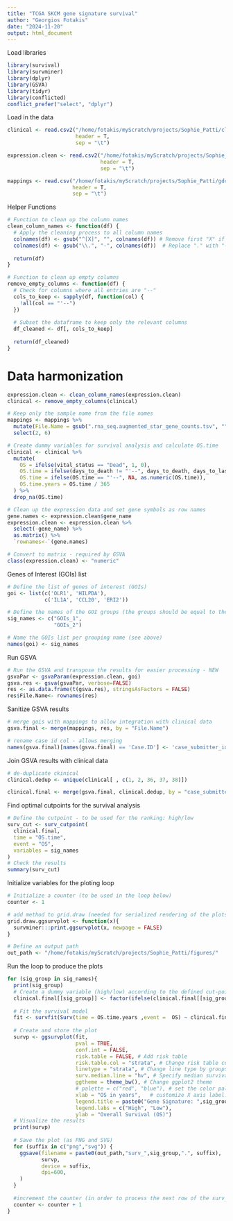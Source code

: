 ```yaml
---
title: "TCGA SKCM gene signature survival"
author: "Georgios Fotakis"
date: "2024-11-20"
output: html_document
---
```


Load libraries

```r
library(survival)
library(survminer)
library(dplyr)
library(GSVA)
library(tidyr)
library(conflicted)
conflict_prefer("select", "dplyr")
```

Load in the data

```r
clinical <- read.csv2("/home/fotakis/myScratch/projects/Sophie_Patti/clinical/clinical.tsv",
                      header = T,
                      sep = "\t")

expression.clean <- read.csv2("/home/fotakis/myScratch/projects/Sophie_Patti/counts_total/SKCM_TPM.tsv",
                              header = T,
                              sep = "\t")

mappings <- read.csv("/home/fotakis/myScratch/projects/Sophie_Patti/gdc_sample_sheet.2024-10-14.tsv",
                     header = T,
                     sep = "\t")
```

Helper Functions

```r
# Function to clean up the column names
clean_column_names <- function(df) {
  # Apply the cleaning process to all column names
  colnames(df) <- gsub("^[X]", "", colnames(df)) # Remove first "X" if present - this is a Python artifact from pre-processing
  colnames(df) <- gsub("\\.", "-", colnames(df))  # Replace "." with "-"
  
  return(df)
}

# Function to clean up empty columns
remove_empty_columns <- function(df) {
  # Check for columns where all entries are "--"
  cols_to_keep <- sapply(df, function(col) {
    !all(col == "'--")
  })
  
  # Subset the dataframe to keep only the relevant columns
  df_cleaned <- df[, cols_to_keep]
  
  return(df_cleaned)
}
```

# Data harmonization

```r
expression.clean <- clean_column_names(expression.clean)
clinical <- remove_empty_columns(clinical)
```

```r
# Keep only the sample name from the file names
mappings <- mappings %>%
  mutate(File.Name = gsub(".rna_seq.augmented_star_gene_counts.tsv", "", File.Name)) %>%
  select(2, 6)
```

```r
# Create dummy variables for survival analysis and calculate OS.time
clinical <- clinical %>%
  mutate(
    OS = ifelse(vital_status == "Dead", 1, 0),
    OS.time = ifelse(days_to_death != "'--", days_to_death, days_to_last_follow_up),
    OS.time = ifelse(OS.time == "'--", NA, as.numeric(OS.time)),
    OS.time.years = OS.time / 365
  ) %>%
  drop_na(OS.time)
```

```r
# Clean up the expression data and set gene symbols as row names
gene.names <- expression.clean$gene_name
expression.clean <- expression.clean %>%
  select(-gene_name) %>%
  as.matrix() %>%
  `rownames<-`(gene.names)
```

```r
# Convert to matrix - required by GSVA
class(expression.clean) <- "numeric"
```

Genes of Interest (GOIs) list

```r
# Define the list of genes of interest (GOIs)
goi <- list(c('OLR1', 'HILPDA'),
            c('IL1A', 'CCL20', 'ERI2'))
```

```r
# Define the names of the GOI groups (the groups should be equal to the GOIs defined above)
sig_names <- c("GOIs_1", 
               "GOIs_2")
```

```r
# Name the GOIs list per grouping name (see above)
names(goi) <- sig_names
```

Run GSVA

```r
# Run the GSVA and transpose the results for easier processing - NEW
gsvaPar <- gsvaParam(expression.clean, goi)
gsva.res <- gsva(gsvaPar, verbose=FALSE)
res <- as.data.frame(t(gsva.res), stringsAsFactors = FALSE)
res$File.Name<- rownames(res)
```

Sanitize GSVA results

```r
# merge gois with mappings to allow integration with clinical data
gsva.final <- merge(mappings, res, by = "File.Name")

# rename case id col - allows merging
names(gsva.final)[names(gsva.final) == 'Case.ID'] <- 'case_submitter_id'
```

Join GSVA results with clinical data

```r
# de-duplicate ckinical
clinical.dedup <- unique(clinical[ , c(1, 2, 36, 37, 38)])

clinical.final <- merge(gsva.final, clinical.dedup, by = "case_submitter_id")
```

Find optimal cutpoints for the survival analysis

```r
# Define the cutpoint - to be used for the ranking: high/low
surv_cut <- surv_cutpoint(
  clinical.final,
  time = "OS.time",
  event = "OS",
  variables = sig_names
)
# Check the results
summary(surv_cut)
```

Initialize variables for the ploting loop

```r
# Initialize a counter (to be used in the loop below)
counter <- 1

# add method to grid.draw (needed for serialized rendering of the plots - causes error otherwise)
grid.draw.ggsurvplot <- function(x){
  survminer:::print.ggsurvplot(x, newpage = FALSE)
}

# Define an output path
out_path <- "/home/fotakis/myScratch/projects/Sophie_Patti/figures/"
```

Run the loop to produce the plots

```r
for (sig_group in sig_names){
  print(sig_group)
  # Create a dummy variable (high/low) according to the defined cut-points (see above)
  clinical.final[[sig_group]] <- factor(ifelse(clinical.final[[sig_group]] > summary(surv_cut)[counter, 1], "high", "low"))
  
  # Fit the survival model
  fit <- survfit(Surv(time = OS.time.years ,event =  OS) ~ clinical.final[[sig_group]], data = clinical.final)
  
  # Create and store the plot
  survp <- ggsurvplot(fit,
                      pval = TRUE,
                      conf.int = FALSE,
                      risk.table = FALSE, # Add risk table
                      risk.table.col = "strata", # Change risk table color by groups
                      linetype = "strata", # Change line type by groups
                      surv.median.line = "hv", # Specify median survival
                      ggtheme = theme_bw(), # Change ggplot2 theme
                      # palette = c("red", "blue"), # set the color palette - default if left commented 
                      xlab = "OS in years",   # customize X axis label.
                      legend.title = paste0("Gene Signature: ",sig_group),
                      legend.labs = c("High", "Low"),
                      ylab = "Overall Survival (OS)")
  # Visualize the results
  print(survp)
  
  # Save the plot (as PNG and SVG)
  for (suffix in c("png","svg")) {
    ggsave(filename = paste0(out_path,"surv_",sig_group,".", suffix),
           survp,
           device = suffix,
           dpi=600,
    )
  }
  
  #increment the counter (in order to process the next row of the surv_cut results)
  counter <- counter + 1
}
```
